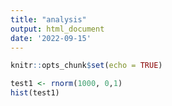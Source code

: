 ```yaml
---
title: "analysis"
output: html_document
date: '2022-09-15'
---
```


```r
knitr::opts_chunk$set(echo = TRUE)
```


```r
test1 <- rnorm(1000, 0,1)
hist(test1)
```

